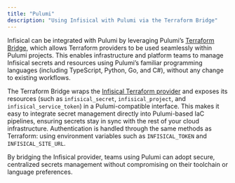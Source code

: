 ```yaml
---
title: "Pulumi"
description: "Using Infisical with Pulumi via the Terraform Bridge"
---
```


Infisical can be integrated with Pulumi by leveraging Pulumi’s [Terraform Bridge](https://www.pulumi.com/blog/any-terraform-provider/), 
which allows Terraform providers to be used seamlessly within Pulumi projects. This enables infrastructure and platform teams to manage Infisical secrets and resources 
using Pulumi’s familiar programming languages (including TypeScript, Python, Go, and C#), without any change to existing workflows.

The Terraform Bridge wraps the [Infisical Terraform provider](/integrations/frameworks/terraform) and exposes its resources (such as `infisical_secret`, `infisical_project`, and `infisical_service_token`) 
in a Pulumi-compatible interface. This makes it easy to integrate secret management directly into Pulumi-based IaC pipelines, ensuring secrets stay in sync with 
the rest of your cloud infrastructure. Authentication is handled through the same methods as Terraform: using environment variables such as `INFISICAL_TOKEN` and `INFISICAL_SITE_URL`.

By bridging the Infisical provider, teams using Pulumi can adopt secure, centralized secrets management without compromising on their toolchain or language preferences.
